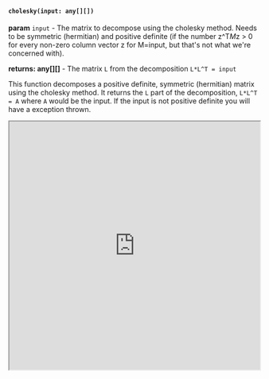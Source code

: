


#### `cholesky(input: any[][])`

**param** `input` - The matrix to decompose using the cholesky method. Needs to be symmetric (hermitian) and positive definite (if the number z^T*M*z > 0 for every non-zero column vector z for M=input, but that's not what we're concerned with).

**returns: any[][]** - The matrix `L` from the decomposition `L*L^T = input`

This function decomposes a positive definite, symmetric (hermitian) matrix using the cholesky method. It returns the `L` part of the decomposition, `L*L^T = A` where `A` would be the input. If the input is not positive definite you will have a exception thrown.


<iframe src="https://hlab.app/s/docs/cholesky_hbook"
    width="100%"
    height="500px">
  </iframe>
